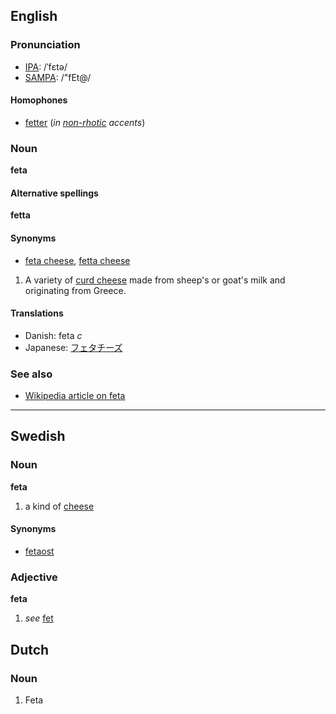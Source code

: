 ==English==
===Pronunciation===
*[[IPA]]: /ˈfɛtə/
*[[SAMPA]]: /"fEt@/

====Homophones====
*[[fetter]] (''in [[non-rhotic]] accents'')

===Noun===
'''feta'''

====Alternative spellings====
'''fetta'''

====Synonyms====
*[[feta cheese]], [[fetta cheese]]

#A variety of [[curd cheese]] made from sheep's or goat's milk and originating from Greece.

====Translations====
*Danish: feta ''c''
*Japanese: [[フェタチーズ]]

===See also===
*[[w:feta cheese|Wikipedia article on feta]]

----
==Swedish==
===Noun===

'''feta'''

# a kind of [[cheese]]

====Synonyms====
*[[fetaost]]

===Adjective===
'''feta'''

#''see'' [[fet]]

==Dutch==
===Noun===
# Feta